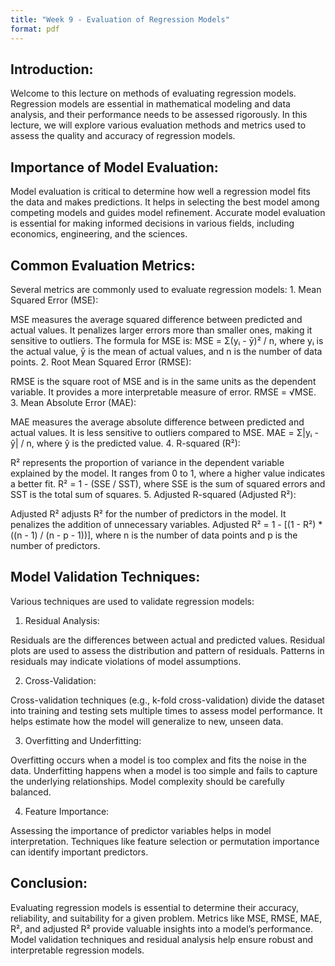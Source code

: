 ```yaml
---
title: "Week 9 - Evaluation of Regression Models"
format: pdf
---
```


## Introduction:

Welcome to this lecture on methods of evaluating regression models.
Regression models are essential in mathematical modeling and data analysis, and their performance needs to be assessed rigorously.
In this lecture, we will explore various evaluation methods and metrics used to assess the quality and accuracy of regression models.

## Importance of Model Evaluation:

Model evaluation is critical to determine how well a regression model fits the data and makes predictions.
It helps in selecting the best model among competing models and guides model refinement.
Accurate model evaluation is essential for making informed decisions in various fields, including economics, engineering, and the sciences.

## Common Evaluation Metrics:

Several metrics are commonly used to evaluate regression models:
1. Mean Squared Error (MSE):

MSE measures the average squared difference between predicted and actual values.
It penalizes larger errors more than smaller ones, making it sensitive to outliers.
The formula for MSE is: MSE = Σ(yᵢ - ȳ)² / n, where yᵢ is the actual value, ȳ is the mean of actual values, and n is the number of data points.
2. Root Mean Squared Error (RMSE):

RMSE is the square root of MSE and is in the same units as the dependent variable.
It provides a more interpretable measure of error.
RMSE = √MSE.
3. Mean Absolute Error (MAE):

MAE measures the average absolute difference between predicted and actual values.
It is less sensitive to outliers compared to MSE.
MAE = Σ|yᵢ - ŷ| / n, where ŷ is the predicted value.
4. R-squared (R²):

R² represents the proportion of variance in the dependent variable explained by the model.
It ranges from 0 to 1, where a higher value indicates a better fit.
R² = 1 - (SSE / SST), where SSE is the sum of squared errors and SST is the total sum of squares.
5. Adjusted R-squared (Adjusted R²):

Adjusted R² adjusts R² for the number of predictors in the model.
It penalizes the addition of unnecessary variables.
Adjusted R² = 1 - [(1 - R²) * ((n - 1) / (n - p - 1))], where n is the number of data points and p is the number of predictors.

## Model Validation Techniques:

Various techniques are used to validate regression models:

1. Residual Analysis:

Residuals are the differences between actual and predicted values.
Residual plots are used to assess the distribution and pattern of residuals.
Patterns in residuals may indicate violations of model assumptions.

2. Cross-Validation:

Cross-validation techniques (e.g., k-fold cross-validation) divide the dataset into training and testing sets multiple times to assess model performance.
It helps estimate how the model will generalize to new, unseen data.

3. Overfitting and Underfitting:

Overfitting occurs when a model is too complex and fits the noise in the data.
Underfitting happens when a model is too simple and fails to capture the underlying relationships.
Model complexity should be carefully balanced.

4. Feature Importance:

Assessing the importance of predictor variables helps in model interpretation.
Techniques like feature selection or permutation importance can identify important predictors.

## Conclusion:

Evaluating regression models is essential to determine their accuracy, reliability, and suitability for a given problem.
Metrics like MSE, RMSE, MAE, R², and adjusted R² provide valuable insights into a model's performance.
Model validation techniques and residual analysis help ensure robust and interpretable regression models.
